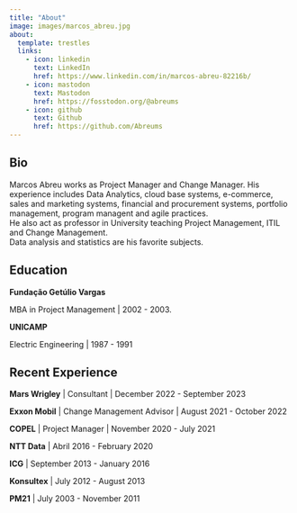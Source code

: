 ```yaml
---
title: "About"
image: images/marcos_abreu.jpg
about:
  template: trestles
  links:
    - icon: linkedin
      text: LinkedIn
      href: https://www.linkedin.com/in/marcos-abreu-82216b/
    - icon: mastodon
      text: Mastodon
      href: https://fosstodon.org/@abreums
    - icon: github
      text: Github
      href: https://github.com/Abreums
---
```


## Bio

Marcos Abreu works as Project Manager and Change Manager. His experience includes Data Analytics, cloud base systems, e-commerce, sales and marketing systems, financial and procurement systems, portfolio management, program managent and agile practices.\
He also act as professor in University teaching Project Management, ITIL and Change Management.\
Data analysis and statistics are his favorite subjects.

## Education

**Fundação Getúlio Vargas**

MBA in Project Management \| 2002 - 2003.

**UNICAMP**

Electric Engineering \| 1987 - 1991

## Recent Experience

**Mars Wrigley** \| Consultant \| December 2022 - September 2023

**Exxon Mobil** \| Change Management Advisor \| August 2021 - October 2022

**COPEL** \| Project Manager \| November 2020 - July 2021

**NTT Data** \| Abril 2016 - February 2020

**ICG** \| September 2013 - January 2016

**Konsultex** \| July 2012 - August 2013

**PM21** \| July 2003 - November 2011
